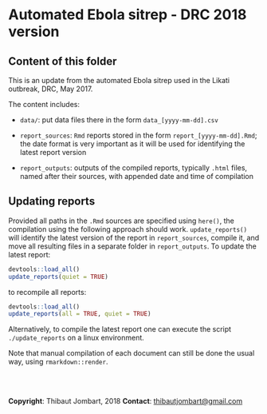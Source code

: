 
# Automated Ebola sitrep - DRC 2018 version


## Content of this folder

This is an update from the automated Ebola sitrep used in the Likati outbreak,
DRC, May 2017.

The content includes:

- `data/`: put data files there in the form `data_[yyyy-mm-dd].csv`

- `report_sources`: `Rmd` reports stored in the form `report_[yyyy-mm-dd].Rmd`;
  the date format is very important as it will be used for identifying the
  latest report version

- `report_outputs`: outputs of the compiled reports, typically `.html` files,
named after their sources, with appended date and time of compilation



## Updating reports

Provided all paths in the `.Rmd` sources are specified using `here()`, the
compilation using the following approach should work. `update_reports()` will
identify the latest version of the report in `report_sources`, compile it, and
move all resulting files in a separate folder in `report_outputs`. To update the
latest report:

```r
devtools::load_all()
update_reports(quiet = TRUE)
```

to recompile all reports:

```r
devtools::load_all()
update_reports(all = TRUE, quiet = TRUE)
```

Alternatively, to compile the latest report one can execute the script
`./update_reports` on a linux environment.

Note that manual compilation of each document can still be done the usual way,
using `rmarkdown::render`.


<br> <br>

**Copyright**: Thibaut Jombart, 2018
**Contact**: [thibautjombart@gmail.com](mailto:thibautjombart@gmail.com)
